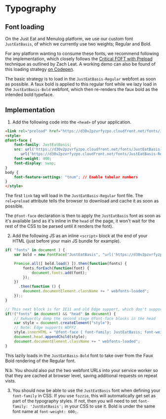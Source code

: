 <Meta title="Documentation/Typography"/>

# Typography

## Font loading

On the Just Eat and Menulog platform, we use our custom font `JustEatBasis`, of which we currently use two weights; Regular and Bold.

For any platform wanting to consume these fonts, we recommend following the implementation, which closely follows the [Critical FOFT with Preload](https://www.zachleat.com/web/comprehensive-webfonts/#critical-foft-preload) technique as outlined by Zach Leat. A working demo can also be found of this loading strategy [on Codepen](https://codepen.io/ashleynolan/pen/gOrMpex).

The basic strategy is to load in the `JustEatBasis-Regular` webfont as soon as possible. A faux bold is applied to this regular font while we lazy load in the `JustEatBasis-Bold` webfont, which then re-renders the faux bold as the intended bold typeface.

## Implementation

1. Add the following code into the `<head>` of your application.

```html
<link rel="preload" href="https://d30v2pzvrfyzpo.cloudfront.net/fonts/JustEatBasis-Regular-optimised.woff2" as="font" type="font/woff2" crossorigin>
<style>
@font-face {
    font-family: JustEatBasis;
    src: url('https://d30v2pzvrfyzpo.cloudfront.net/fonts/JustEatBasis-Regular-optimised.woff2') format("woff2"),
       url('https://d30v2pzvrfyzpo.cloudfront.net/fonts/JustEatBasis-Regular-optimised.woff') format("woff");
    font-weight: 400;
    font-display: swap;
}
body {
    font-feature-settings: "tnum"; // Enable tabular numbers
}
</style>
```

   The first `link` tag will load in the `JustEatBasis-Regular` font file. The `rel=preload` attribute tells the browser to download and cache it as soon as possible.

   The `@font-face` declaration is then to apply the `JustEatBasis` font as soon as it's available (and as it's inline in the `head` of the page, it won't wait for the rest of the CSS to be parsed until it renders the font).

2. Add the following JS as an inline `<script>` block at the end of your HTML (just before your main JS bundle for example).

```js
if( "fonts" in document ) {
    var bold = new FontFace("JustEatBasis", "url('https://d30v2pzvrfyzpo.cloudfront.net/fonts/JustEatBasis-Bold-optimised.woff2') format('woff2'), url('https://d30v2pzvrfyzpo.cloudfront.net/fonts/JustEatBasis-Bold-optimised.woff') format('woff')", { weight: "600" });

    Promise.all([ bold.load() ]).then(function(fonts) {
        fonts.forEach(function(font) {
            document.fonts.add(font);
        });
    })
      .then(function () {
        document.documentElement.className += " webfonts-loaded";
    });;
}

// This next block is for IE11 and old Edge support, which don't support the new Font loading API
if(!("fonts" in document) && "head" in document) {
    // Awkwardly dump the second stage @font-face blocks in the head
    var style = document.createElement("style");
    // Note: Edge supports WOFF2
    style.innerHTML = "@font-face { font-family: JustEatBasis; font-weight: 600; src: url('https://d30v2pzvrfyzpo.cloudfront.net/fonts/JustEatBasis-Bold-optimised.woff2') format('woff2'), url('https://d30v2pzvrfyzpo.cloudfront.net/fonts/JustEatBasis-Bold-optimised.woff') format('woff'); }";
    document.head.appendChild(style);
    document.documentElement.className += " webfonts-loaded";
}
```

This lazily loads in the `JustEatBasis-Bold` font to take over from the Faux Bold rendering of the Regular font.

N.b. You should also put the two webfont URLs into your service worker so that they are cached at browser level, saving additional requests on repeat vists.

3. You should now be able to use the `JustEatBasis` font when defining your `font-family` in CSS. If you use `fozzie`, this will automatically get set as part of the typography styles. If not, then you will need to set `font-family: 'JustEatBasis';` in your CSS to use it. Bold is under the same font name at `font-weight: 600;`.
